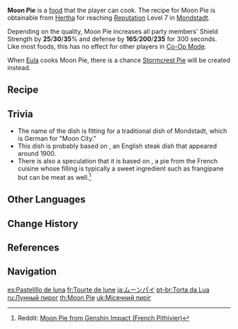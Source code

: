 {{Food Infobox
|id              = 108165
|name            = Moon Pie
|description     = A traditional staple from Mondstadt.
|desc_suspicious = The burnt-yellow meringue looks barely passable. Don't let any Mondstadt locals see you dead with this thing, or they might just take it upon themselves to ensure that you never fail again.
|desc_basic      = Not only is the pickled meat within deeply flavorful, but the meringue has also maintained its sweetness and moisture through the baking process. This dish is not to be missed at any festival in Mondstadt.
|desc_delicious  = As you cut a slice off this small meat pie, the aromas of butter and meat assault your senses simultaneously. The rustic, sweet mouthfeel reminds you of the sights and sounds of harvest festivals, bringing a smile unbidden to your face.
|type            = DEF-Boosting Dishes
|effectType      = DEF Up
|effect          = Increases all party members' Shield Strength by (var1)% and DEF by (var2) for 300s.
|eff_att1        = Shield Strength
|eff_att2        = DEF
|eff_suspicious1 = 25
|eff_suspicious2 = 165
|eff_basic1      = 30
|eff_basic2      = 200
|eff_delicious1  = 35
|eff_delicious2  = 235
|quality         = 4
|variant         = Stormcrest Pie
|region          = Mondstadt
|recipe          = Reach [[Reputation]] Level 7 in [[Mondstadt]]
}}
'''Moon Pie''' is a [[food]]  that the player can cook. The recipe for Moon Pie is obtainable from [[Hertha]] for reaching [[Reputation]] Level 7 in [[Mondstadt]].

Depending on the quality, Moon Pie increases all party members' Shield Strength by '''25'''/'''30'''/'''35'''% and defense by '''165'''/'''200'''/'''235''' for 300 seconds. Like most foods, this has no effect for other players in [[Co-Op Mode]].

When [[Eula]] cooks Moon Pie, there is a chance [[Stormcrest Pie]] will be created instead.

==Recipe==
{{Recipe
|type = Cooking
|sort = Raw Meat;Bird Egg;Butter;Flour
|Flour = 2
|Butter = 3
|Bird Egg = 4
|Raw Meat = 4
}}

==Trivia==
*The name of the dish is fitting for a traditional dish of Mondstadt, which is German for "Moon City."
*This dish is probably based on {{w|Beef Wellington}}, an English steak dish that appeared around 1900.
*There is also a speculation that it is based on {{w|Pithivier}}, a pie from the French cuisine whose filling is typically a sweet ingredient such as frangipane but can be meat as well.<ref>Reddit: [https://www.reddit.com/r/GifRecipes/comments/l3ixsa/moon_pie_from_genshin_impact_french_pithivier/ Moon Pie from Genshin Impact (French Pithivier)]</ref>

==Other Languages==
{{Other Languages
|en      = Moon Pie
|zhs     = 月亮派
|zhs_rm  = Yuèliang Pài
|zht     = 月亮派
|zht_rm  = Yuèliang Pài
|zh_tl   = Moon Pie
|ja      = ムーンパイ
|ja_rm   = Muun Pai
|ja_tl   = Moon Pie
|ko      = 달빛 파이
|ko_rm   = Dalbit Pa'i
|ko_tl   = Moonlight Pie
|es      = Pastelillo de luna
|es_tl   = Small Moon Cake
|fr      = Tourte de lune
|fr_tl   = Moon Meat Pie
|ru      = Лунный пирог
|ru_tl   = Moon Cake
|th      = Moon Pie
|vi      = Bánh Mặt Trăng
|vi_tl   = Moon Cake
|de      = Mondkuchen
|de_tl   = Moon Pie
|id      = Moon Pie
|pt      = Torta da Lua
|pt_tl   = Moon Pie
|tr      = Ay Çöreği
|tr_tl   = 
|it      = Tortino lunare
|it_tl   = Lunar Pie
}}

==Change History==
{{Change History|1.1}}

==References==
{{Reflist}}

==Navigation==
{{Food Navbox}}

[[es:Pastelillo de luna]]
[[fr:Tourte de lune]]
[[ja:ムーンパイ]]
[[pt-br:Torta da Lua]]
[[ru:Лунный пирог]]
[[th:Moon Pie]]
[[uk:Місячний пиріг]]